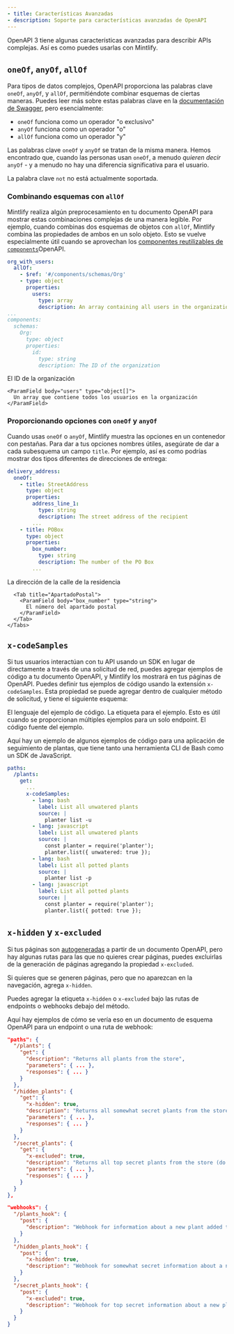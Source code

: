 ```yaml
---
- title: Características Avanzadas
- description: Soporte para características avanzadas de OpenAPI
---
```


OpenAPI 3 tiene algunas características avanzadas para describir APIs complejas. Así es como puedes usarlas con Mintlify.

## `oneOf`, `anyOf`, `allOf`

Para tipos de datos complejos, OpenAPI proporciona las palabras clave `oneOf`, `anyOf`, y `allOf`, permitiéndote combinar esquemas de ciertas maneras. Puedes leer más sobre estas palabras clave en la [documentación de Swagger](https://swagger.io/docs/specification/data-models/oneof-anyof-allof-not/), pero esencialmente:

* `oneOf` funciona como un operador "o exclusivo"
* `anyOf` funciona como un operador "o"
* `allOf` funciona como un operador "y"

<Warning>Las palabras clave `oneOf` y `anyOf` se tratan de la misma manera. Hemos encontrado que, cuando las personas usan `oneOf`, a menudo *quieren decir* `anyOf` - y a menudo no hay una diferencia significativa para el usuario.</Warning>

<Info>La palabra clave `not` no está actualmente soportada.</Info>

### Combinando esquemas con `allOf`

Mintlify realiza algún preprocesamiento en tu documento OpenAPI para mostrar estas combinaciones complejas de una manera legible. Por ejemplo, cuando combinas dos esquemas de objetos con `allOf`, Mintlify combina las propiedades de ambos en un solo objeto. Esto se vuelve especialmente útil cuando se aprovechan los [componentes reutilizables de `components`](https://swagger.io/docs/specification/components/)OpenAPI.

```yaml
org_with_users:
  allOf:
    - $ref: '#/components/schemas/Org'
    - type: object
      properties:
        users:
          type: array
          description: An array containing all users in the organization
...
components:
  schemas:
    Org:
      type: object
      properties:
        id:
          type: string
          description: The ID of the organization
```

<ParamField body="org_with_users" type="object">
  <Expandable>
    <ParamField body="id" type="string">
      El ID de la organización
    </ParamField>

    <ParamField body="users" type="object[]">
      Un array que contiene todos los usuarios en la organización
    </ParamField>
  </Expandable>
</ParamField>

### Proporcionando opciones con `oneOf` y `anyOf`

Cuando usas `oneOf` o `anyOf`, Mintlify muestra las opciones en un contenedor con pestañas. Para dar a tus opciones nombres útiles, asegúrate de dar a cada subesquema un campo `title`. Por ejemplo, así es como podrías mostrar dos tipos diferentes de direcciones de entrega:

```yaml
delivery_address:
  oneOf:
    - title: StreetAddress
      type: object
      properties:
        address_line_1:
          type: string
          description: The street address of the recipient
        ...
    - title: POBox
      type: object
      properties:
        box_number:
          type: string
          description: The number of the PO Box
        ...
```

<ParamField body="delivery_address" type="object">
  <div className="mt-4 rounded-xl border border-gray-100 px-4 pb-4 pt-2 dark:border-white/10">
    <Tabs>
      <Tab title="DirecciónCalle">
        <ParamField body="address_line_1" type="string">
          La dirección de la calle de la residencia
        </ParamField>
      </Tab>

      <Tab title="ApartadoPostal">
        <ParamField body="box_number" type="string">
          El número del apartado postal
        </ParamField>
      </Tab>
    </Tabs>
  </div>
</ParamField>

## `x-codeSamples`

Si tus usuarios interactúan con tu API usando un SDK en lugar de directamente a través de una solicitud de red, puedes agregar ejemplos de código a tu documento OpenAPI, y Mintlify los mostrará en tus páginas de OpenAPI. Puedes definir tus ejemplos de código usando la extensión `x-codeSamples`. Esta propiedad se puede agregar dentro de cualquier método de solicitud, y tiene el siguiente esquema:

<ParamField body="lang" type="string" required>
  El lenguaje del ejemplo de código.
</ParamField>

<ParamField body="label" type="string">
  La etiqueta para el ejemplo. Esto es útil cuando se proporcionan múltiples ejemplos para un solo endpoint.
</ParamField>

<ParamField body="source" type="string" required>
  El código fuente del ejemplo.
</ParamField>

Aquí hay un ejemplo de algunos ejemplos de código para una aplicación de seguimiento de plantas, que tiene tanto una herramienta CLI de Bash como un SDK de JavaScript.

```yaml
paths:
  /plants:
    get:
      ...
      x-codeSamples:
        - lang: bash
          label: List all unwatered plants
          source: |
            planter list -u
        - lang: javascript
          label: List all unwatered plants
          source: |
            const planter = require('planter');
            planter.list({ unwatered: true });
        - lang: bash
          label: List all potted plants
          source: |
            planter list -p
        - lang: javascript
          label: List all potted plants
          source: |
            const planter = require('planter');
            planter.list({ potted: true });
```

## `x-hidden` y `x-excluded`

Si tus páginas son [autogeneradas](/es/api-playground/openapi/setup) a partir de un documento OpenAPI, pero hay algunas rutas para las que no quieres crear páginas, puedes excluirlas de la generación de páginas agregando la propiedad `x-excluded`.

Si quieres que se generen páginas, pero que no aparezcan en la navegación, agrega `x-hidden`.

Puedes agregar la etiqueta `x-hidden` o `x-excluded` bajo las rutas de endpoints o webhooks debajo del método.

Aquí hay ejemplos de cómo se vería eso en un documento de esquema OpenAPI para un endpoint o una ruta de webhook:

```json {11, 19}
"paths": {
  "/plants": {
    "get": {
      "description": "Returns all plants from the store",
      "parameters": { ... },
      "responses": { ... }
    }
  },
  "/hidden_plants": {
    "get": {
      "x-hidden": true,
      "description": "Returns all somewhat secret plants from the store",
      "parameters": { ... },
      "responses": { ... }
    }
  },
  "/secret_plants": {
    "get": {
      "x-excluded": true,
      "description": "Returns all top secret plants from the store (do not publish this endpoint!)",
      "parameters": { ... },
      "responses": { ... }
    }
  }
},
```

```json {9, 15}
"webhooks": {
  "/plants_hook": {
    "post": {
      "description": "Webhook for information about a new plant added to the store",
    }
  },
  "/hidden_plants_hook": {
    "post": {
      "x-hidden": true,
      "description": "Webhook for somewhat secret information about a new plant added to the store"
    }
  },
  "/secret_plants_hook": {
    "post": {
      "x-excluded": true,
      "description": "Webhook for top secret information about a new plant added to the store (do not publish this endpoint!)"
    }
  }
}
```
